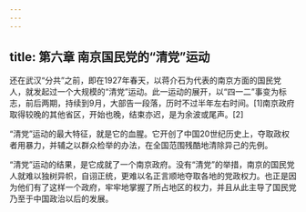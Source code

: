```yaml
---
---
---
```

title: 第六章 南京国民党的“清党”运动
---




还在武汉“分共”之前，即在1927年春天，以蒋介石为代表的南京方面的国民党人，就发起过一个大规模的“清党”运动。此一运动的展开，以“四一二”事变为标志，前后两期，持续到9月，大部告一段落，历时不过半年左右时间。[1]南京政府取得较晚的其他省区，开始也晚，结束亦迟，是为余波或尾声。[2]

“清党”运动的最大特征，就是它的血腥。它开创了中国20世纪历史上，夺取政权者用暴力，并辅之以群众检举的办法，在全国范围残酷地清除异己的先例。

“清党”运动的结果，是它成就了一个南京政府。没有“清党”的举措，南京的国民党人就难以独树异帜，自诩正统，更难以名正言顺地夺取各地的党政权力。也正是因为他们有了这样一个政府，牢牢地掌握了所占地区的权力，并且从此主导了国民党乃至于中国政治以后的发展。